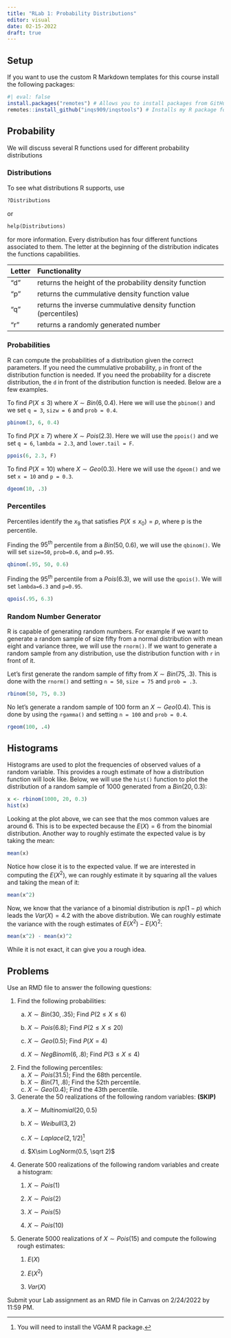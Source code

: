 ```yaml
---
title: "RLab 1: Probability Distributions"
editor: visual
date: 02-15-2022
draft: true
---
```


## Setup

If you want to use the custom R Markdown templates for this course install the following packages:

```r
#| eval: false
install.packages("remotes") # Allows you to install packages from GitHub
remotes::install_github("inqs909/inqstools") # Installs my R package for the course
```

## Probability

We will discuss several R functions used for different probability distributions

### Distributions

To see what distributions R supports, use

``` default
?Distributions
```

or

``` default
help(Distributions)
```

for more information. Every distribution has four different functions associated to them. The letter at the beginning of the distribution indicates the functions capabilities.

| Letter | Functionality                                                  |
|:-------|:---------------------------------------------------------------|
| "d"    | returns the height of the probability density function         |
| "p"    | returns the cummulative density function value                 |
| "q"    | returns the inverse cummulative density function (percentiles) |
| "r"    | returns a randomly generated number                            |

### Probabilities

R can compute the probabilities of a distribution given the correct parameters. If you need the cummulative probability, `p` in front of the distribution function is needed. If you need the probability for a discrete distribution, the `d` in front of the distribution function is needed. Below are a few examples.

To find $P(X \leq 3 )$ where $X \sim Bin(6,0.4)$. Here we will use the `pbinom()` and we set `q = 3`, `sizw = 6` and `prob = 0.4`.

```r
pbinom(3, 6, 0.4)
```

To find $P(X \geq 7 )$ where $X \sim Pois(2.3)$. Here we will use the `ppois()` and we set `q = 6`, `lambda = 2.3`, and `lower.tail = F`.

```r
ppois(6, 2.3, F)
```

To find $P(X = 10 )$ where $X \sim Geo(0.3)$. Here we will use the `dgeom()` and we set `x = 10` and `p = 0.3`.

```r
dgeom(10, .3)
```

### Percentiles

Percentiles identify the $x_9$ that satisfies $P(X \le x_0)=p$, where p is the percentile.

Finding the $95^{th}$ percentile from a $Bin(50, 0.6)$, we will use the `qbinom()`. We will set `size=50`, `prob=0.6`, and `p=0.95`.

```r
qbinom(.95, 50, 0.6)
```

Finding the $95^{th}$ percentile from a $Pois(6.3)$, we will use the `qpois()`. We will set `lambda=6.3` and `p=0.95`.

```r
qpois(.95, 6.3)
```

### Random Number Generator

R is capable of generating random numbers. For example if we want to generate a random sample of size fifty from a normal distribution with mean eight and variance three, we will use the `rnorm()`. If we want to generate a random sample from any distribution, use the distribution function with `r` in front of it.

Let's first generate the random sample of fifty from $X \sim Bin(75, .3)$. This is done with the `rnorm()` and setting `n = 50`, `size = 75` and `prob = .3`.

```r
rbinom(50, 75, 0.3)
```

No let's generate a random sample of 100 form an $X \sim Geo (0.4)$. This is done by using the `rgamma()` and setting `n = 100` and `prob = 0.4`.

```r
rgeom(100, .4)
```

## Histograms

Histograms are used to plot the frequencies of observed values of a random variable. This provides a rough estimate of how a distribution function will look like. Below, we will use the `hist()` function to plot the distribution of a random sample of 1000 generated from a $Bin(20, 0.3)$:

```r
x <- rbinom(1000, 20, 0.3)
hist(x)
```

Looking at the plot above, we can see that the mos common values are around 6. This is to be expected because the $E(X)=6$ from the binomial distribution. Another way to roughly estimate the expected value is by taking the mean:

```r
mean(x)
```

Notice how close it is to the expected value. If we are interested in computing the $E(X^2)$, we can roughly estimate it by squaring all the values and taking the mean of it:

```r
mean(x^2)
```

Now, we know that the variance of a binomial distribution is $np(1-p)$ which leads the $Var(X)=4.2$ with the above distribution. We can roughly estimate the variance with the rough estimates of $E(X^2)-E(X)^2$:

```r
mean(x^2) - mean(x)^2
```

While it is not exact, it can give you a rough idea.

## Problems

Use an RMD file to answer the following questions:

1.  Find the following probabilities:
    a.  $X\sim Bin(30, .35)$; Find $P(2 \le X \le 6)$

    b.  $X\sim Pois(6.8)$; Find $P(2 \le X \le 20)$

    c.  $X\sim Geo(0.5)$; Find $P(X=4)$

    d.  $X\sim NegBinom(6, .8)$; Find $P(3 \le X \le 4)$
2.  Find the following percentiles:
    a.  $X\sim Pois(31.5)$; Find the $68$th percentile.
    b.  $X\sim Bin(71, .8)$; Find the $52$th percentile.
    c.  $X\sim Geo(0.4)$; Find the $43$th percentile.
3.  Generate the 50 realizations of the following random variables: **(SKIP)**
    a.  $X\sim Multinomial(20, 0.5)$

    b.  $X\sim Weibull(3,2)$

    c.  $X\sim Laplace(2,1/2)$[^1]

    d.  $X\sim LogNorm(0.5, \sqrt 2)$
4.  Generate 500 realizations of the following random variables and create a histogram:
    1.  $X\sim Pois(1)$

    2.  $X \sim Pois(2)$

    3.  $X \sim Pois(5)$

    4.  $X\sim Pois(10)$
5.  Generate 5000 realizations of $X\sim Pois(15)$ and compute the following rough estimates:
    1.  $E(X)$

    2.  $E(X^2)$

    3.  $Var(X)$

[^1]: You will need to install the VGAM R package.

Submit your Lab assignment as an RMD file in Canvas on 2/24/2022 by 11:59 PM.